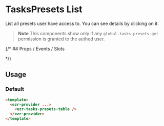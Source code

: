 

<Meta of={TasksPresetsListStories} />

# TasksPresets List

List all presets user have access to. You can see details by clicking on it.

> **Note**
> This components show only if any `global.tasks-presets-get` permission is granted to the authed user.

{/* ## Props / Events / Slots

<Controls /> */}

## Usage

### Default

```html
<template>
  <ezr-provider ...>
    <ezr-tasks-presets-table />
  </ezr-provider>
</template>
```

<Story of={TasksPresetsListStories.Basic} />